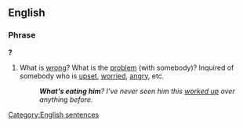 ==English==

===Phrase===
{{head|en|phrase|head=[[what's]] [[eating]] (somebody)}}'''?'''

# {{idiomatic}} What is [[wrong]]?  What is the [[problem]] (with somebody)?  Inquired of somebody who is [[upset]], [[worried]], [[angry]], etc.
#: '''''What's eating him'''?  I've never seen him this [[worked up]] over anything before.''

[[Category:English sentences]]